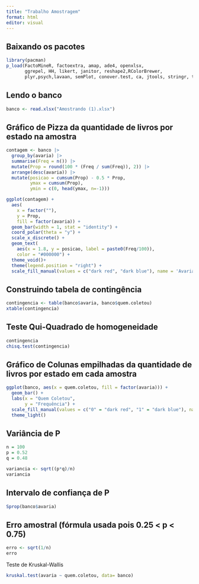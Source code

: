 ```yaml
---
title: "Trabalho Amostragem"
format: html
editor: visual
---
```


## Baixando os pacotes

```r
library(pacman)
p_load(FactoMineR, factoextra, amap, ade4, openxlsx,
       ggrepel, HH, likert, janitor, reshape2,RColorBrewer,
       plyr,psych,lavaan, semPlot, conover.test, ca, jtools, stringr, tidyverse, knitr, samplingbook)
```

## Lendo o banco

```r
banco <- read.xlsx("Amostrando (1).xlsx")
```

## Gráfico de Pizza da quantidade de livros por estado na amostra

```r
contagem <- banco |>
  group_by(avaria) |>
  summarise(Freq = n()) |>
  mutate(Prop = round(100 * (Freq / sum(Freq)), 2)) |>
  arrange(desc(avaria)) |>
  mutate(posicao = cumsum(Prop) - 0.5 * Prop,
         ymax = cumsum(Prop),
         ymin = c(0, head(ymax, n=-1)))

ggplot(contagem) +
  aes(
    x = factor(""),
    y = Prop,
    fill = factor(avaria)) +
  geom_bar(width = 1, stat = "identity") +
  coord_polar(theta = "y") +
  scale_x_discrete() +
  geom_text(
    aes(x = 1.8, y = posicao, label = paste0(Freq/100)),
    color = "#000000") +
  theme_void()+
  theme(legend.position = "right") +
  scale_fill_manual(values = c("dark red", "dark blue"), name = 'Avaria')
```

## Construindo tabela de contingência

```r
contingencia <- table(banco$avaria, banco$quem.coletou)
xtable(contingencia)
```

## Teste Qui-Quadrado de homogeneidade

```r
contingencia
chisq.test(contingencia)
```

## Gráfico de Colunas empilhadas da quantidade de livros por estado em cada amostra

```r
ggplot(banco, aes(x = quem.coletou, fill = factor(avaria))) +
  geom_bar() +
  labs(x = "Quem Coletou",
       y = "Frequência") +
  scale_fill_manual(values = c("0" = "dark red", "1" = "dark blue"), name = "Avaria")+
  theme_light()
```

## Variância de P

```r
n = 100
p = 0.52
q = 0.48

variancia <- sqrt((p*q)/n)
variancia
```

## Intervalo de confiança de P

```r
Sprop(banco$avaria)
```

## Erro amostral (fórmula usada pois 0.25 \< p \< 0.75)

```r
erro <- sqrt(1/n)
erro
```

Teste de Kruskal-Wallis

```r
kruskal.test(avaria ~ quem.coletou, data= banco)
```
